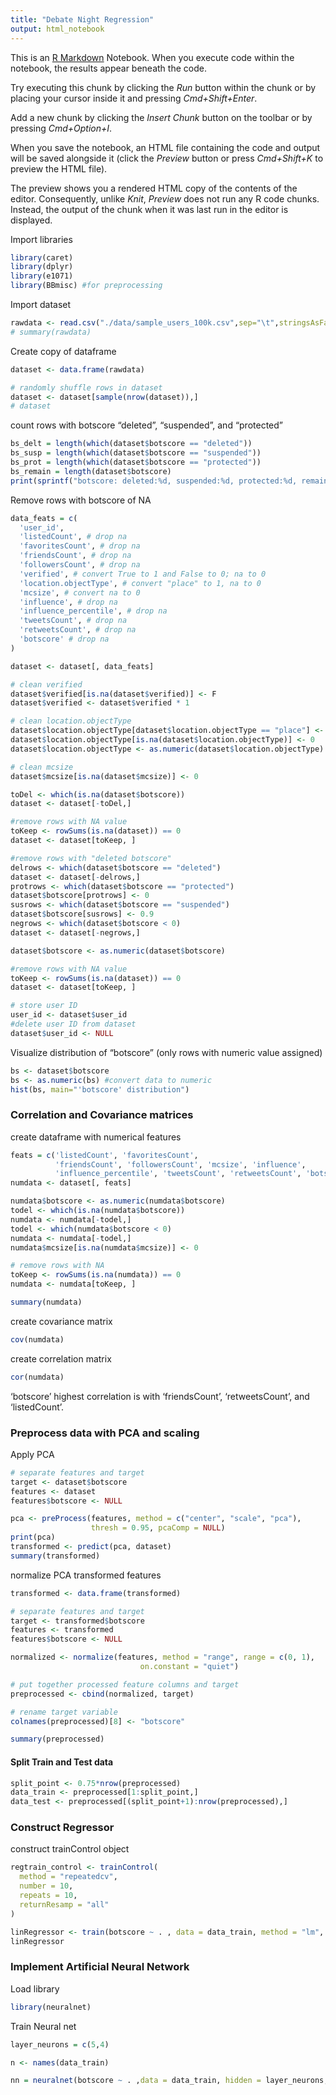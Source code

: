 ```yaml
---
title: "Debate Night Regression"
output: html_notebook
---
```


This is an [R Markdown](http://rmarkdown.rstudio.com) Notebook. When you execute code within the notebook, the results appear beneath the code. 

Try executing this chunk by clicking the *Run* button within the chunk or by placing your cursor inside it and pressing *Cmd+Shift+Enter*. 

Add a new chunk by clicking the *Insert Chunk* button on the toolbar or by pressing *Cmd+Option+I*.

When you save the notebook, an HTML file containing the code and output will be saved alongside it (click the *Preview* button or press *Cmd+Shift+K* to preview the HTML file). 

The preview shows you a rendered HTML copy of the contents of the editor. Consequently, unlike *Knit*, *Preview* does not run any R code chunks. Instead, the output of the chunk when it was last run in the editor is displayed.

Import libraries
```r
library(caret)
library(dplyr)
library(e1071)
library(BBmisc) #for preprocessing
```


Import dataset
```r
rawdata <- read.csv("./data/sample_users_100k.csv",sep="\t",stringsAsFactors = F)
# summary(rawdata)
```

Create copy of dataframe
```r
dataset <- data.frame(rawdata)

# randomly shuffle rows in dataset
dataset <- dataset[sample(nrow(dataset)),]
# dataset
```

count rows with botscore "deleted", "suspended", and "protected"
```r
bs_delt = length(which(dataset$botscore == "deleted"))
bs_susp = length(which(dataset$botscore == "suspended"))
bs_prot = length(which(dataset$botscore == "protected"))
bs_remain = length(dataset$botscore)
print(sprintf("botscore: deleted:%d, suspended:%d, protected:%d, remaining:%d", bs_delt, bs_susp, bs_prot, bs_remain- (bs_delt+bs_susp+bs_prot)))
```


Remove rows with botscore of NA
```r
data_feats = c(
  'user_id',
  'listedCount', # drop na
  'favoritesCount', # drop na
  'friendsCount', # drop na
  'followersCount', # drop na
  'verified', # convert True to 1 and False to 0; na to 0 
  'location.objectType', # convert "place" to 1, na to 0 
  'mcsize', # convert na to 0
  'influence', # drop na
  'influence_percentile', # drop na
  'tweetsCount', # drop na
  'retweetsCount', # drop na
  'botscore' # drop na
)

dataset <- dataset[, data_feats]

# clean verified
dataset$verified[is.na(dataset$verified)] <- F
dataset$verified <- dataset$verified * 1

# clean location.objectType
dataset$location.objectType[dataset$location.objectType == "place"] <- 1
dataset$location.objectType[is.na(dataset$location.objectType)] <- 0
dataset$location.objectType <- as.numeric(dataset$location.objectType)

# clean mcsize
dataset$mcsize[is.na(dataset$mcsize)] <- 0

toDel <- which(is.na(dataset$botscore))
dataset <- dataset[-toDel,]

#remove rows with NA value
toKeep <- rowSums(is.na(dataset)) == 0
dataset <- dataset[toKeep, ]

#remove rows with "deleted botscore"
delrows <- which(dataset$botscore == "deleted")
dataset <- dataset[-delrows,]
protrows <- which(dataset$botscore == "protected")
dataset$botscore[protrows] <- 0
susrows <- which(dataset$botscore == "suspended")
dataset$botscore[susrows] <- 0.9
negrows <- which(dataset$botscore < 0)
dataset <- dataset[-negrows,]

dataset$botscore <- as.numeric(dataset$botscore)

#remove rows with NA value
toKeep <- rowSums(is.na(dataset)) == 0
dataset <- dataset[toKeep, ]

# store user ID
user_id <- dataset$user_id
#delete user ID from dataset
dataset$user_id <- NULL

```


Visualize distribution of "botscore" (only rows with numeric value assigned)
```r
bs <- dataset$botscore
bs <- as.numeric(bs) #convert data to numeric
hist(bs, main="'botscore' distribution")
```

### Correlation and Covariance matrices

create dataframe with numerical features
```r
feats = c('listedCount', 'favoritesCount',
          'friendsCount', 'followersCount', 'mcsize', 'influence',
          'influence_percentile', 'tweetsCount', 'retweetsCount', 'botscore')
numdata <- dataset[, feats]

numdata$botscore <- as.numeric(numdata$botscore)
todel <- which(is.na(numdata$botscore))
numdata <- numdata[-todel,]
todel <- which(numdata$botscore < 0)
numdata <- numdata[-todel,]
numdata$mcsize[is.na(numdata$mcsize)] <- 0

# remove rows with NA
toKeep <- rowSums(is.na(numdata)) == 0
numdata <- numdata[toKeep, ]

summary(numdata)
```

create covariance matrix
```r
cov(numdata)
```

create correlation matrix
```r
cor(numdata)
```
'botscore' highest correlation is with 'friendsCount', 'retweetsCount', and 'listedCount'.

### Preprocess data with PCA and scaling

Apply PCA
```r
# separate features and target
target <- dataset$botscore
features <- dataset
features$botscore <- NULL

pca <- preProcess(features, method = c("center", "scale", "pca"),
                  thresh = 0.95, pcaComp = NULL)
print(pca)
transformed <- predict(pca, dataset)
summary(transformed)
```

normalize PCA transformed features
```r
transformed <- data.frame(transformed)

# separate features and target
target <- transformed$botscore
features <- transformed
features$botscore <- NULL

normalized <- normalize(features, method = "range", range = c(0, 1), 
                             on.constant = "quiet")

# put together processed feature columns and target
preprocessed <- cbind(normalized, target)

# rename target variable
colnames(preprocessed)[8] <- "botscore"

summary(preprocessed)
```


#### Split Train and Test data
```r
split_point <- 0.75*nrow(preprocessed)
data_train <- preprocessed[1:split_point,]
data_test <- preprocessed[(split_point+1):nrow(preprocessed),]
```


### Construct Regressor

construct trainControl object
```r
regtrain_control <- trainControl(
  method = "repeatedcv",
  number = 10,
  repeats = 10,
  returnResamp = "all"
)
```

```r
linRegressor <- train(botscore ~ . , data = data_train, method = "lm", trControl = regtrain_control)
linRegressor
```


### Implement Artificial Neural Network

Load library
```r
library(neuralnet)
```

Train Neural net
```r
layer_neurons = c(5,4)

n <- names(data_train)

nn = neuralnet(botscore ~ . ,data = data_train, hidden = layer_neurons, act.fct = "logistic", linear.output = T)
```






